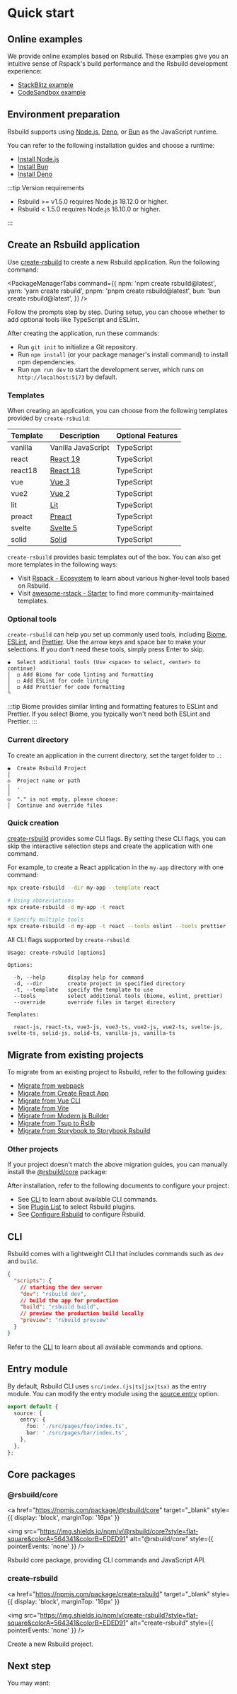 # Quick start

## Online examples

We provide online examples based on Rsbuild. These examples give you an intuitive sense of Rspack's build performance and the Rsbuild development experience:

- [StackBlitz example](https://stackblitz.com/~/github.com/rspack-contrib/rsbuild-stackblitz-example)
- [CodeSandbox example](https://codesandbox.io/p/github/rspack-contrib/rsbuild-codesandbox-example)

## Environment preparation

Rsbuild supports using [Node.js](https://nodejs.org/), [Deno](https://deno.com/), or [Bun](https://bun.sh/) as the JavaScript runtime.

You can refer to the following installation guides and choose a runtime:

- [Install Node.js](https://nodejs.org/en/download)
- [Install Bun](https://bun.com/docs/installation)
- [Install Deno](https://docs.deno.com/runtime/getting_started/installation/)

:::tip Version requirements

- Rsbuild >= v1.5.0 requires Node.js 18.12.0 or higher.
- Rsbuild < 1.5.0 requires Node.js 16.10.0 or higher.

:::

## Create an Rsbuild application

Use [create-rsbuild](https://www.npmjs.com/package/create-rsbuild) to create a new Rsbuild application. Run the following command:


<PackageManagerTabs
  command={{
    npm: 'npm create rsbuild@latest',
    yarn: 'yarn create rsbuild',
    pnpm: 'pnpm create rsbuild@latest',
    bun: 'bun create rsbuild@latest',
  }}
/>

Follow the prompts step by step. During setup, you can choose whether to add optional tools like TypeScript and ESLint.

After creating the application, run these commands:

- Run `git init` to initialize a Git repository.
- Run `npm install` (or your package manager's install command) to install npm dependencies.
- Run `npm run dev` to start the development server, which runs on `http://localhost:5173` by default.

### Templates

When creating an application, you can choose from the following templates provided by `create-rsbuild`:

| Template | Description                     | Optional Features |
| -------- | ------------------------------- | ----------------- |
| vanilla  | Vanilla JavaScript              | TypeScript        |
| react    | [React 19](https://react.dev/)  | TypeScript        |
| react18  | [React 18](https://react.dev/)  | TypeScript        |
| vue      | [Vue 3](https://vuejs.org/)     | TypeScript        |
| vue2     | [Vue 2](https://v2.vuejs.org/)  | TypeScript        |
| lit      | [Lit](https://lit.dev/)         | TypeScript        |
| preact   | [Preact](https://preactjs.com/) | TypeScript        |
| svelte   | [Svelte 5](https://svelte.dev/) | TypeScript        |
| solid    | [Solid](https://solidjs.com/)   | TypeScript        |

`create-rsbuild` provides basic templates out of the box. You can also get more templates in the following ways:

- Visit [Rspack - Ecosystem](https://rspack.rs/guide/start/quick-start#ecosystem) to learn about various higher-level tools based on Rsbuild.
- Visit [awesome-rstack - Starter](https://github.com/web-infra-dev/awesome-rstack?tab=readme-ov-file#starter) to find more community-maintained templates.

### Optional tools

`create-rsbuild` can help you set up commonly used tools, including [Biome](https://github.com/biomejs/biome), [ESLint](https://github.com/eslint/eslint), and [Prettier](https://github.com/prettier/prettier). Use the arrow keys and space bar to make your selections. If you don't need these tools, simply press Enter to skip.

```
◆  Select additional tools (Use <space> to select, <enter> to continue)
│  ◻ Add Biome for code linting and formatting
│  ◻ Add ESLint for code linting
│  ◻ Add Prettier for code formatting
└
```

:::tip
Biome provides similar linting and formatting features to ESLint and Prettier. If you select Biome, you typically won't need both ESLint and Prettier.
:::

### Current directory

To create an application in the current directory, set the target folder to `.`:

```
◆  Create Rsbuild Project
│
◇  Project name or path
│  .
│
◇  "." is not empty, please choose:
│  Continue and override files
```

### Quick creation

[create-rsbuild](https://npmjs.com/package/create-rsbuild) provides some CLI flags. By setting these CLI flags, you can skip the interactive selection steps and create the application with one command.

For example, to create a React application in the `my-app` directory with one command:

```bash
npx create-rsbuild --dir my-app --template react

# Using abbreviations
npx create-rsbuild -d my-app -t react

# Specify multiple tools
npx create-rsbuild -d my-app -t react --tools eslint --tools prettier
```

All CLI flags supported by `create-rsbuild`:

```
Usage: create-rsbuild [options]

Options:

  -h, --help       display help for command
  -d, --dir        create project in specified directory
  -t, --template   specify the template to use
  --tools          select additional tools (biome, eslint, prettier)
  --override       override files in target directory

Templates:

  react-js, react-ts, vue3-js, vue3-ts, vue2-js, vue2-ts, svelte-js, svelte-ts, solid-js, solid-ts, vanilla-js, vanilla-ts
```

## Migrate from existing projects

To migrate from an existing project to Rsbuild, refer to the following guides:

- [Migrate from webpack](/guide/migration/webpack)
- [Migrate from Create React App](/guide/migration/cra)
- [Migrate from Vue CLI](/guide/migration/vue-cli)
- [Migrate from Vite](/guide/migration/vite)
- [Migrate from Modern.js Builder](/guide/migration/modern-builder)
- [Migrate from Tsup to Rslib](https://rslib.rs/guide/migration/tsup)
- [Migrate from Storybook to Storybook Rsbuild](https://rspack.rs/guide/migration/storybook)

### Other projects

If your project doesn't match the above migration guides, you can manually install the [@rsbuild/core](https://npmjs.com/package/@rsbuild/core) package:

<PackageManagerTabs command="add @rsbuild/core -D" />

After installation, refer to the following documents to configure your project:

- See [CLI](/guide/basic/cli) to learn about available CLI commands.
- See [Plugin List](/plugins/list/index) to select Rsbuild plugins.
- See [Configure Rsbuild](/guide/configuration/rsbuild) to configure Rsbuild.

## CLI

Rsbuild comes with a lightweight CLI that includes commands such as `dev` and `build`.

```json title="package.json"
{
  "scripts": {
    // starting the dev server
    "dev": "rsbuild dev",
    // build the app for production
    "build": "rsbuild build",
    // preview the production build locally
    "preview": "rsbuild preview"
  }
}
```

Refer to the [CLI](/guide/basic/cli) to learn about all available commands and options.

## Entry module

By default, Rsbuild CLI uses `src/index.(js|ts|jsx|tsx)` as the entry module. You can modify the entry module using the [source.entry](/config/source/entry) option.

```ts title="rsbuild.config.ts"
export default {
  source: {
    entry: {
      foo: './src/pages/foo/index.ts',
      bar: './src/pages/bar/index.ts',
    },
  },
};
```

## Core packages

### @rsbuild/core

<a
  href="https://npmjs.com/package/@rsbuild/core"
  target="_blank"
  style={{ display: 'block', marginTop: '16px' }}
>
  <img
    src="https://img.shields.io/npm/v/@rsbuild/core?style=flat-square&colorA=564341&colorB=EDED91"
    alt="@rsbuild/core"
    style={{ pointerEvents: 'none' }}
  />
</a>

Rsbuild core package, providing CLI commands and JavaScript API.

### create-rsbuild

<a
  href="https://npmjs.com/package/create-rsbuild"
  target="_blank"
  style={{ display: 'block', marginTop: '16px' }}
>
  <img
    src="https://img.shields.io/npm/v/create-rsbuild?style=flat-square&colorA=564341&colorB=EDED91"
    alt="create-rsbuild"
    style={{ pointerEvents: 'none' }}
  />
</a>

Create a new Rsbuild project.

## Next step

You may want:


<NextSteps>
  <Step
    href="/guide/start/features"
    title="All features"
    description="Learn all features of Rsbuild"
  />
  <Step
    href="/guide/configuration/rsbuild"
    title="Config"
    description="Learn how to configure Rsbuild"
  />
  <Step
    href="https://github.com/web-infra-dev/rsbuild"
    title="Support Rsbuild"
    description="Support us with a star ⭐️"
  />
</NextSteps>
